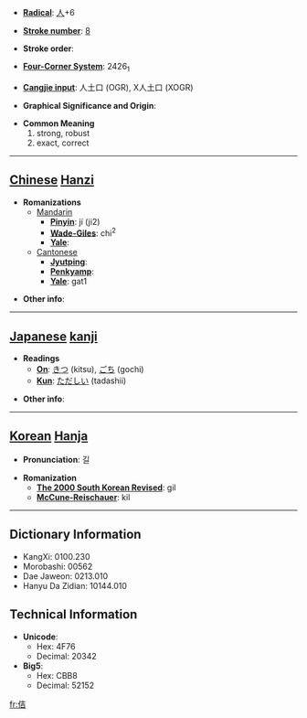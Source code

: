 * '''[[Wiktionary:Chinese radical index| Radical]]''': [[Wiktionary:Chinese radical index 人|人]]+6

* '''[[Wiktionary:Chinese total strokes index|Stroke number]]''': [[Wiktionary:Chinese total strokes index 8|8]]

* '''Stroke order''': 

* '''[[Wiktionary:Chinese four corner index|Four-Corner System]]''': 2426<sub>1</sub>

* '''[[Wiktionary:Chinese Cangjie index|Cangjie input]]''': 人土口 (OGR), X人土口 (XOGR)

* '''Graphical Significance and Origin''': 

* '''Common Meaning'''
*#strong, robust
*# exact, correct


----

== [[Chinese]] [[Hanzi]] ==

* '''Romanizations'''
** [[Mandarin]]
*** '''[[Pinyin]]''': jí (ji2)
*** '''[[Wade-Giles]]''': chi<sup>2</sup>
*** '''[[Yale]]''': 
**[[Cantonese]]
***'''[[Jyutping]]''':
***'''[[Penkyamp]]''': 
***'''[[Yale]]''': gat1

* '''Other info''': 

----

== [[Japanese]] [[kanji]] ==

* '''Readings'''
** '''[[On]]''': [[きつ]] (kitsu), [[ごち]] (gochi)
** '''[[Kun]]''': [[ただしい]] (tadashii)

* '''Other info''':  

----

== [[Korean]] [[Hanja]] ==

* '''Pronunciation''': 길

* '''Romanization'''
** '''[[The 2000 South Korean Revised Romanization|The 2000 South Korean Revised]]''': gil
** '''[[McCune-Reischauer]]''': kil

----

== Dictionary Information ==

* KangXi: 0100.230
* Morobashi: 00562
* Dae Jaweon: 0213.010
* Hanyu Da Zidian: 10144.010

== Technical Information ==

* '''Unicode''':
** Hex: 4F76
** Decimal: 20342
* '''Big5''':
** Hex: CBB8
** Decimal: 52152

[[fr:佶]]
